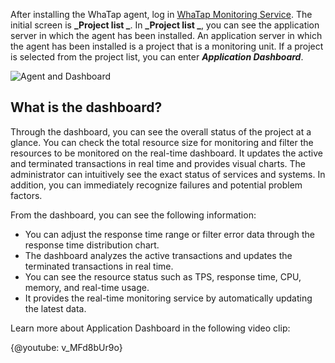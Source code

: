 After installing the WhaTap agent, log in [WhaTap Monitoring Service](https://service.whatap.io). The initial screen is  **_Project list _**. In  **_Project list _**, you can see the application server in which the agent has been installed. An application server in which the agent has been installed is a project that is a monitoring unit. If a project is selected from the project list, you can enter **_Application Dashboard_**.

![Agent and Dashboard](/img/agent-dashboard.png)

## What is the dashboard?

Through the dashboard, you can see the overall status of the project at a glance. You can check the total resource size for monitoring and filter the resources to be monitored on the real-time dashboard. It updates the active and terminated transactions in real time and provides visual charts. The administrator can intuitively see the exact status of services and systems. In addition, you can immediately recognize failures and potential problem factors.

From the dashboard, you can see the following information:

-   You can adjust the response time range or filter error data through the response time distribution chart.
-   The dashboard analyzes the active transactions and updates the terminated transactions in real time.
-   You can see the resource status such as TPS, response time, CPU, memory, and real-time usage.
-   It provides the real-time monitoring service by automatically updating the latest data.

Learn more about Application Dashboard in the following video clip:

{@youtube: v_MFd8bUr9o}
